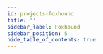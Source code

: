 ```yaml
---
id: projects-foxhound
title: ''
sidebar_label: Foxhound
sidebar_position: 5
hide_table_of_contents: true
---
```




<Banner
  goalStatement={configs.foxhound.goal_statement}
  projectTags={configs.foxhound.project_tags}
/>

<Tabs>
  <TabItem value="summary" label="Summary" default>
    <Summary
      headline={configs.foxhound.headline}
      description={configs.foxhound.description}
      level={configs.foxhound.level_of_difficulty}
      roles={configs.foxhound.roles}
    />
  </TabItem>
  <TabItem value="updates" label="Updates" default>
    <Updates />
  </TabItem>
  <TabItem value="contributors" label="Contributors">
    <Contributors />
  </TabItem>
</Tabs>
